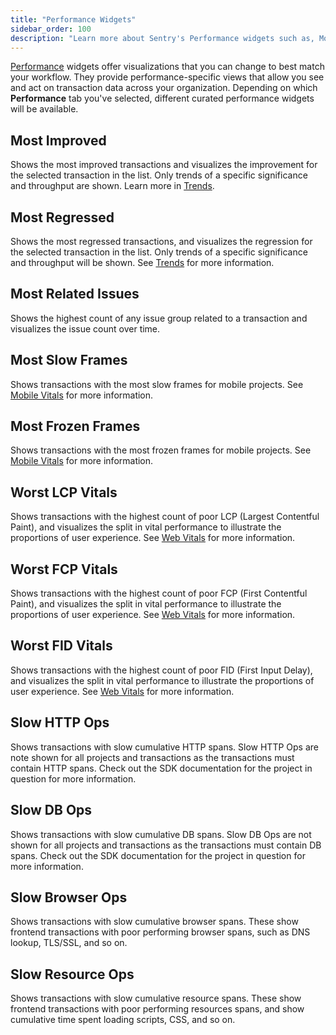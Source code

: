 ```yaml
---
title: "Performance Widgets"
sidebar_order: 100
description: "Learn more about Sentry's Performance widgets such as, Most Related Issues, Most Regressed Transactions, Slow HTTP Ops, and how they can be used to surface performance insights in your applications."
---
```


[Performance](/product/performance/) widgets offer visualizations that you can change to best match your workflow. They provide performance-specific views that allow you see and act on transaction data across your organization.
Depending on which **Performance** tab you've selected, different curated performance widgets will be available.

## Most Improved

Shows the most improved transactions and visualizes the improvement for the selected transaction in the list. Only trends of a specific significance and throughput are shown. Learn more in [Trends](/product/performance/trends).

## Most Regressed

Shows the most regressed transactions, and visualizes the regression for the selected transaction in the list. Only trends of a specific significance and throughput will be shown. See [Trends](/product/performance/trends) for more information.

## Most Related Issues

Shows the highest count of any issue group related to a transaction and visualizes the issue count over time.

## Most Slow Frames

Shows transactions with the most slow frames for mobile projects. See [Mobile Vitals](/product/performance/mobile-vitals) for more information.

## Most Frozen Frames

Shows transactions with the most frozen frames for mobile projects. See [Mobile Vitals](/product/performance/mobile-vitals) for more information.

## Worst LCP Vitals

Shows transactions with the highest count of poor LCP (Largest Contentful Paint), and visualizes the split in vital performance to illustrate the proportions of user experience. See [Web Vitals](/product/performance/web-vitals) for more information.

## Worst FCP Vitals

Shows transactions with the highest count of poor FCP (First Contentful Paint), and visualizes the split in vital performance to illustrate the proportions of user experience. See [Web Vitals](/product/performance/web-vitals) for more information.

## Worst FID Vitals

Shows transactions with the highest count of poor FID (First Input Delay), and visualizes the split in vital performance to illustrate the proportions of user experience. See [Web Vitals](/product/performance/web-vitals) for more information.

## Slow HTTP Ops

Shows transactions with slow cumulative HTTP spans. Slow HTTP Ops are note shown for all projects and transactions as the transactions must contain HTTP spans. Check out the SDK documentation for the project in question for more information.

## Slow DB Ops

Shows transactions with slow cumulative DB spans. Slow DB Ops are not shown for all projects and transactions as the transactions must contain DB spans. Check out the SDK documentation for the project in question for more information.

## Slow Browser Ops

Shows transactions with slow cumulative browser spans. These show frontend transactions with poor performing browser spans, such as DNS lookup, TLS/SSL, and so on.

## Slow Resource Ops

Shows transactions with slow cumulative resource spans. These show frontend transactions with poor performing resources spans, and show cumulative time spent loading scripts, CSS, and so on.
